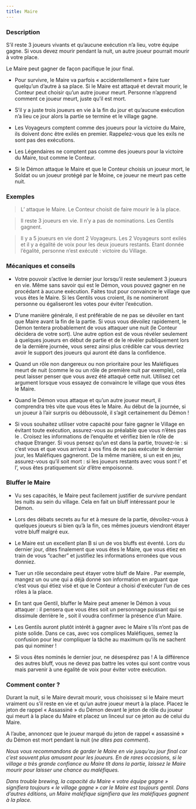 ```yaml
---
title: Maire
---
```



<Role MAIRE header />

### Description

S’il reste 3 joueurs vivants et qu’aucune exécution n’a lieu, votre équipe gagne. Si vous devez mourir pendant la nuit, un autre joueur pourrait mourir à votre place.

Le Maire peut gagner de façon pacifique le jour final.

-	Pour survivre, le Maire va parfois « accidentellement » faire tuer quelqu’un d’autre à sa place. Si le Maire est attaqué et devrait mourir, le Conteur peut choisir qu’un autre joueur meurt. Personne n’apprend comment ce joueur meurt, juste qu’il est mort.

-	S’il y a juste trois joueurs en vie à la fin du jour et qu’aucune exécution n’a lieu ce jour alors la partie se termine et le village gagne.

-	Les Voyageurs comptent comme des joueurs pour la victoire du Maire, ils doivent donc être exilés en premier. Rappelez-vous que les exils ne sont pas des exécutions. 

-	Les Légendaires ne comptent pas comme des joueurs pour la victoire du Maire, tout comme le Conteur.

-	Si le Démon attaque le Maire et que le Conteur choisis un joueur mort, le Soldat ou un joueur protégé par le Moine, ce joueur ne meurt pas cette nuit.

### Exemples

> L’<Role IMP /> attaque le Maire. Le Conteur choisit de faire mourir le <Role GARDIEN /> à la place.

> Il reste 3 joueurs en vie. Il n’y a pas de nominations. Les Gentils gagnent.

> Il y a 5 joueurs en vie dont 2 Voyageurs. Les 2 Voyageurs sont exilés et il y a égalité de voix pour les deux joueurs restants. Etant donnée l’égalité, personne n’est exécuté : victoire du Village.

### Mécaniques et conseils

- Votre pouvoir s’active le dernier jour lorsqu’il reste seulement 3 joueurs en vie. Même sans savoir qui est le Démon, vous pouvez gagner en ne procédant à aucune exécution. Faites tout pour convaincre le village que vous êtes le Maire. Si les Gentils vous croient, ils ne nomineront personne ou égaliseront les votes pour éviter l’exécution.

- D’une manière générale, il est préférable de ne pas se dévoiler en tant que Maire avant la fin de la partie. Si vous vous dévoilez rapidement, le Démon tentera probablement de vous attaquer une nuit (le Conteur décidera de votre sort). Une autre option est de vous révéler seulement à quelques joueurs en début de partie et de le révéler publiquement lors de la dernière journée, vous serez ainsi plus crédible car vous devriez avoir le support des joueurs qui auront été dans la confidence.

- Quand un rôle non dangereux ou non prioritaire pour les Maléfiques meurt de nuit (comme le <Role MAJORDOME /> ou un rôle de première nuit par exemple), cela peut laisser penser que vous avez été attaqué cette nuit. Utilisez cet argument lorsque vous essayez de convaincre le village que vous êtes le Maire.

- Quand le Démon vous attaque et qu’un autre joueur meurt, il comprendra très vite que vous êtes le Maire. Au début de la journée, si un joueur à l’air surpris ou déboussolé, il s’agit certainement du Démon !

- Si vous souhaitez utiliser votre capacité pour faire gagner le Village en évitant toute exécution, assurez-vous au préalable que vous n’êtes pas le <Role SOULARD />. Croisez les informations de l’enquête et vérifiez bien le rôle de chaque Etranger. Si vous pensez qu’un <Role SOULARD /> est dans la partie, trouvez-le : si c’est vous et que vous arrivez à vos fins de ne pas exécuter le dernier jour, les Maléfiques gagneront. De la même manière, si un <Role EMPOISONNEUR /> est en jeu, assurez-vous qu’il soit mort : si les joueurs restants avec vous sont l’<Role IMP /> et l’<Role EMPOISONNEUR />, vous êtes pratiquement sûr d’être empoisonné.

### Bluffer le Maire

- Vu ses capacités, le Maire peut facilement justifier de survivre pendant les nuits au sein du village. Cela en fait un bluff intéressant pour le Démon.

- Lors des débats secrets au fur et à mesure de la partie, dévoilez-vous à quelques joueurs si bien qu’à la fin, ces mêmes joueurs viendront étayer votre bluff malgré eux.

- Le Maire est un excellent plan B si un de vos bluffs est éventé. Lors du dernier jour, dites finalement que vous êtes le Maire, que vous étiez en train de vous “cacher” et justifiez les informations erronées que vous donniez.

- Tuer un rôle secondaire peut étayer votre bluff de Maire . Par exemple, mangez un <Role RECLUS /> ou une <Role LAVANDIERE /> qui a déjà donné son information en arguant que c’est vous qui étiez visé et que le Conteur a choisi d'exécuter l’un de ces rôles à la place.

- En tant que Gentil, bluffer le Maire peut amener le Démon à vous attaquer : il pensera que vous êtes soit un personnage puissant qui se dissimule derrière le <Role MOINE />, soit il voudra confirmer la présence d’un Maire.

- Les Gentils auront plutôt intérêt à gagner avec le Maire s’ils n’ont pas de piste solide. Dans ce cas, avec vos complices Maléfiques, semez la confusion pour leur compliquer la tâche au maximum qu’ils ne sachent pas qui nominer !

- Si vous êtes nominés le dernier jour, ne désespérez pas ! A la différence des autres bluff, vous ne devez pas battre les votes qui sont contre vous mais parvenir à une égalité de voix pour éviter votre exécution.

### Comment conter ?

Durant la nuit, si le Maire devrait mourir, vous choisissez si le Maire meurt vraiment ou s’il reste en vie et qu’un autre joueur meurt à la place. Placez le jeton de rappel « Assassiné » du Démon devant le jeton de rôle du joueur qui meurt à la place du Maire et placez un linceul sur ce jeton au de celui du Maire.

A l’aube, annoncez que le joueur marqué du jeton de rappel « assassiné » du Démon est mort pendant la nuit (_ne dites pas comment_).

_Nous vous recommandons de garder le Maire en vie jusqu’au jour final car c’est souvent plus amusant pour les joueurs. En de rares occasions, si le village a très grande confiance au Maire tît dans la partie, laissez le Maire mourir pour laisser une chance au maléfiques._

_Dans trouble brewing, la capacité du Maire « votre équipe gagne » signifiera toujours « le village gagne » car le Maire est toujours gentil. Dans d’autres éditions, un Maire maléfique signifiera que les maléfiques gagnent à la place._

